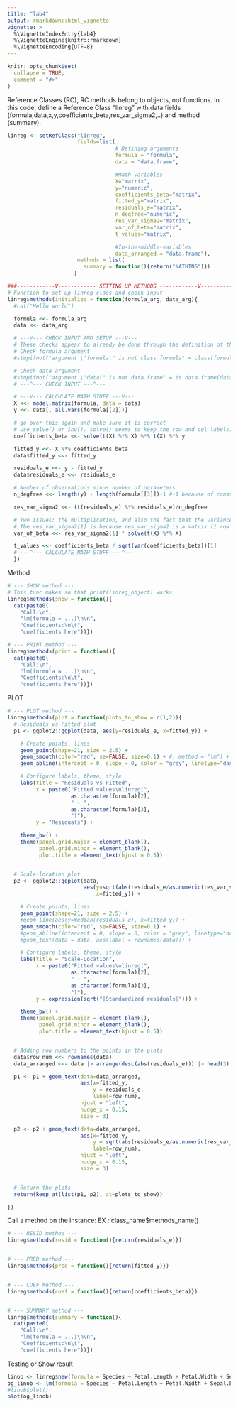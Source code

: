 ```yaml
---
title: "lab4"
output: rmarkdown::html_vignette
vignette: >
  %\VignetteIndexEntry{lab4}
  %\VignetteEngine{knitr::rmarkdown}
  %\VignetteEncoding{UTF-8}
---
```


```r
knitr::opts_chunk$set(
  collapse = TRUE,
  comment = "#>"
)
```

Reference Classes (RC), RC methods belong to objects, not functions.
In this code, define a Reference Class "linreg" with data fields (formula,data,x,y,coefficients_beta,res_var_sigma2,..) and method (summary).
```r
linreg <- setRefClass("linreg",
                      fields=list(
                                  # Defining arguments
                                  formula = "formula",
                                  data = "data.frame",

                                  #Math variables
                                  X="matrix",
                                  y="numeric",
                                  coefficients_beta="matrix",
                                  fitted_y="matrix",
                                  residuals_e="matrix",
                                  n_degfree="numeric",
                                  res_var_sigma2="matrix",
                                  var_of_beta="matrix",
                                  t_values="matrix",

                                  #In-the-middle-variables
                                  data_arranged = "data.frame"),
                      methods = list(
                        summary = function(){return("NATHING")})
                     )

###------------V------------ SETTING UP METHODS ------------V------------
# Function to set up linreg class and check input
linreg$methods(initialize = function(formula_arg, data_arg){
  #cat("Hello world")

  formula <<- formula_arg
  data <<- data_arg

  # ---V--- CHECK INPUT AND SETUP ---V---
  # These checks appear to already be done through the definition of the arguments in fields list above.
  # Check formula argument
  #stopifnot("argument \"formula\" is not class formula" = class(formula) == "formula")

  # Check data argument
  #stopifnot("argument \"data\" is not data.frame" = is.data.frame(data))
  # ---^--- CHECK INPUT ---^---

  # ---V--- CALCULATE MATH STUFF ---V---
  X <<- model.matrix(formula, data = data)
  y <<- data[, all.vars(formula[[2]])]

  # go over this again and make sure it is correct
  # Use solve() or inv(). solve() seems to keep the row and col labels.
  coefficients_beta <<- solve(t(X) %*% X) %*% t(X) %*% y

  fitted_y <<- X %*% coefficients_beta
  data$fitted_y <<- fitted_y

  residuals_e <<- y - fitted_y
  data$residuals_e <<- residuals_e

  # Number of observations minus number of parameters
  n_degfree <<- length(y) - length(formula[[3]])-1 #-1 because of constant

  res_var_sigma2 <<- (t(residuals_e) %*% residuals_e)/n_degfree

  # Two issues: the multiplication, and also the fact that the variance matrix seems to have negative elements.
  # The res_var_sigma2[1] is because res_var_sigma2 is a matrix (1 row 1 col).
  var_of_beta <<- res_var_sigma2[1] * solve(t(X) %*% X)

  t_values <<- coefficients_beta / sqrt(var(coefficients_beta))[1]
  # ---^--- CALCULATE MATH STUFF ---^---
  })
```

Method

```r
# --- SHOW method ---
# This func makes so that print(linreg_object) works
linreg$methods(show = function(){
  cat(paste0(
    "Call:\n",
    "lm(formula = ...)\n\n",
    "Coefficients:\n\t",
    "coefficients here"))})

# --- PRINT method ---
linreg$methods(print = function(){
  cat(paste0(
    "Call:\n",
    "lm(formula = ...)\n\n",
    "Coefficients:\n\t",
    "coefficients here"))})
```
PLOT


```r
# --- PLOT method ---
linreg$methods(plot = function(plots_to_show = c(1,2)){
  # Residuals vs Fitted plot
  p1 <- ggplot2::ggplot(data, aes(y=residuals_e, x=fitted_y)) +

    # Create points, lines
    geom_point(shape=21, size = 2.5) +
    geom_smooth(color="red", se=FALSE, size=0.1) + #, method = "lm") +
    geom_abline(intercept = 0, slope = 0, color = "grey", linetype="dashed") +

    # Configure labels, theme, style
    labs(title = "Residuals vs Fitted",
         x = paste0("Fitted values\nlinreg(",
                    as.character(formula)[2],
                    " ~ ",
                    as.character(formula)[3],
                    ")"),
         y = "Residuals") +

    theme_bw() +
    theme(panel.grid.major = element_blank(),
          panel.grid.minor = element_blank(),
          plot.title = element_text(hjust = 0.5))


  # Scale-location plot
  p2 <- ggplot2::ggplot(data,
                        aes(y=sqrt(abs(residuals_e/as.numeric(res_var_sigma2))),
                            x=fitted_y)) +

    # Create points, lines
    geom_point(shape=21, size = 2.5) +
    #geom_line(aes(y=median(residuals_e), x=fitted_y)) +
    geom_smooth(color="red", se=FALSE, size=0.1) +
    #geom_abline(intercept = 0, slope = 0, color = "grey", linetype="dashed") +
    #geom_text(data = data, aes(label = rownames(data))) +

    # Configure labels, theme, style
    labs(title = "Scale-Location",
         x = paste0("Fitted values\nlinreg(",
                    as.character(formula)[2],
                    " ~ ",
                    as.character(formula)[3],
                    ")"),
         y = expression(sqrt("|Standardized residuals|"))) +

    theme_bw() +
    theme(panel.grid.major = element_blank(),
          panel.grid.minor = element_blank(),
          plot.title = element_text(hjust = 0.5))


  # Adding row numbers to the points in the plots
  data$row_num <<- rownames(data)
  data_arranged <<- data |> arrange(desc(abs(residuals_e))) |> head(3)

  p1 <- p1 + geom_text(data=data_arranged,
                       aes(x=fitted_y,
                           y = residuals_e,
                           label=row_num),
                       hjust = "left",
                       nudge_x = 0.15,
                       size = 3)

  p2 <- p2 + geom_text(data=data_arranged,
                       aes(x=fitted_y,
                           y = sqrt(abs(residuals_e/as.numeric(res_var_sigma2))),
                           label=row_num),
                       hjust = "left",
                       nudge_x = 0.15,
                       size = 3)


  # Return the plots
  return(keep_at(list(p1, p2), at=plots_to_show))

})
```

Call a method on the instance: 
EX : class_name$methods_name()

```r
# --- RESID method ---
linreg$methods(resid = function(){return(residuals_e)})


# --- PRED method ---
linreg$methods(pred = function(){return(fitted_y)})


# --- COEF method ---
linreg$methods(coef = function(){return(coefficients_beta)})


# --- SUMMARY method ---
linreg$methods(summary = function(){
  cat(paste0(
    "Call:\n",
    "lm(formula = ...)\n\n",
    "Coefficients:\n\t",
    "coefficients here"))})
```

Testing or Show result 
```r
linob <- linreg$new(formula = Species ~ Petal.Length + Petal.Width + Sepal.Length + Sepal.Width, data=iris |> dplyr::mutate(Species = as.numeric(Species)))
og_linob <- lm(formula = Species ~ Petal.Length + Petal.Width + Sepal.Length + Sepal.Width, data=iris |> dplyr::mutate(Species = as.numeric(Species)))
#linob$plot()
plot(og_linob)
```

